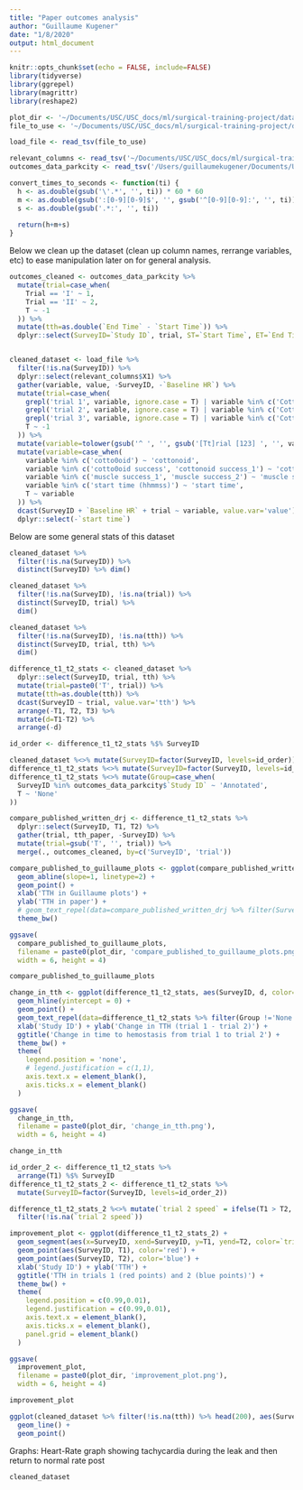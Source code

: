 ```yaml
---
title: "Paper outcomes analysis"
author: "Guillaume Kugener"
date: "1/8/2020"
output: html_document
---
```


```r
knitr::opts_chunk$set(echo = FALSE, include=FALSE)
library(tidyverse)
library(ggrepel)
library(magrittr)
library(reshape2)
```

```r
plot_dir <- '~/Documents/USC/USC_docs/ml/surgical-training-project/data/'
file_to_use <- '~/Documents/USC/USC_docs/ml/surgical-training-project/data/UPDATED_Raw Data.xlsx - Sheet1.tsv'

load_file <- read_tsv(file_to_use)

relevant_columns <- read_tsv('~/Documents/USC/USC_docs/ml/surgical-training-project/data/paper_outcomes_columns.tsv', col_names =F)
outcomes_data_parkcity <- read_tsv('/Users/guillaumekugener/Documents/USC/USC_docs/ml/surgical-training-project/data/parkcity-trial-annotations.txt')
```

```r
convert_times_to_seconds <- function(ti) {
  h <- as.double(gsub('\'.*', '', ti)) * 60 * 60
  m <- as.double(gsub(':[0-9][0-9]$', '', gsub('^[0-9][0-9]:', '', ti))) * 60
  s <- as.double(gsub('.*:', '', ti))
  
  return(h+m+s)
}
```

Below we clean up the dataset (clean up column names, rerrange variables, etc) to ease manipulation later on for general analysis.

```r
outcomes_cleaned <- outcomes_data_parkcity %>%
  mutate(trial=case_when(
    Trial == 'I' ~ 1,
    Trial == 'II' ~ 2,
    T ~ -1
  )) %>%
  mutate(tth=as.double(`End Time` - `Start Time`)) %>%
  dplyr::select(SurveyID=`Study ID`, trial, ST=`Start Time`, ET=`End Time`, tth)


cleaned_dataset <- load_file %>% 
  filter(!is.na(SurveyID)) %>%
  dplyr::select(relevant_columns$X1) %>%
  gather(variable, value, -SurveyID, -`Baseline HR`) %>%
  mutate(trial=case_when(
    grepl('trial 1', variable, ignore.case = T) | variable %in% c('Cottonoid Success', 'Muscle Success') ~ 1,
    grepl('trial 2', variable, ignore.case = T) | variable %in% c('Cotto0oid Success', 'Muscle Success_1') ~ 2,
    grepl('trial 3', variable, ignore.case = T) | variable %in% c('Cottonoid Success_1', 'Muscle Success_2') ~ 3,
    T ~ -1
  )) %>%
  mutate(variable=tolower(gsub('^ ', '', gsub('[Tt]rial [123] ', '', variable)))) %>%
  mutate(variable=case_when(
    variable %in% c('cotto0oid') ~ 'cottonoid',
    variable %in% c('cotto0oid success', 'cottonoid success_1') ~ 'cottonoid success',
    variable %in% c('muscle success_1', 'muscle success_2') ~ 'muscle success',
    variable %in% c('start time (hhmmss)') ~ 'start time',
    T ~ variable
  )) %>%
  dcast(SurveyID + `Baseline HR` + trial ~ variable, value.var='value') %>%
  dplyr::select(-`start time`)
```

Below are some general stats of this dataset

```r
cleaned_dataset %>%
  filter(!is.na(SurveyID)) %>%
  distinct(SurveyID) %>% dim()

cleaned_dataset %>%
  filter(!is.na(SurveyID), !is.na(trial)) %>%
  distinct(SurveyID, trial) %>%
  dim()

cleaned_dataset %>%
  filter(!is.na(SurveyID), !is.na(tth)) %>%
  distinct(SurveyID, trial, tth) %>%
  dim()
```





```r
difference_t1_t2_stats <- cleaned_dataset %>%
  dplyr::select(SurveyID, trial, tth) %>%
  mutate(trial=paste0('T', trial)) %>%
  mutate(tth=as.double(tth)) %>%
  dcast(SurveyID ~ trial, value.var='tth') %>%
  arrange(-T1, T2, T3) %>%
  mutate(d=T1-T2) %>% 
  arrange(-d)

id_order <- difference_t1_t2_stats %$% SurveyID

cleaned_dataset %<>% mutate(SurveyID=factor(SurveyID, levels=id_order))
difference_t1_t2_stats %<>% mutate(SurveyID=factor(SurveyID, levels=id_order))
difference_t1_t2_stats %<>% mutate(Group=case_when(
  SurveyID %in% outcomes_data_parkcity$`Study ID` ~ 'Annotated',
  T ~ 'None'
))

compare_published_written_drj <- difference_t1_t2_stats %>%
  dplyr::select(SurveyID, T1, T2) %>%
  gather(trial, tth_paper, -SurveyID) %>%
  mutate(trial=gsub('T', '', trial)) %>%
  merge(., outcomes_cleaned, by=c('SurveyID', 'trial'))
```

```r
compare_published_to_guillaume_plots <- ggplot(compare_published_written_drj, aes(tth, tth_paper, color=trial)) +
  geom_abline(slope=1, linetype=2) +
  geom_point() +
  xlab('TTH in Guillaume plots') +
  ylab('TTH in paper') +
  # geom_text_repel(data=compare_published_written_drj %>% filter(SurveyID ==613), aes(label=SurveyID)) +
  theme_bw()

ggsave(
  compare_published_to_guillaume_plots,
  filename = paste0(plot_dir, 'compare_published_to_guillaume_plots.png'), 
  width = 6, height = 4)

compare_published_to_guillaume_plots
```

```r
change_in_tth <- ggplot(difference_t1_t2_stats, aes(SurveyID, d, color=Group)) +
  geom_hline(yintercept = 0) +
  geom_point() +
  geom_text_repel(data=difference_t1_t2_stats %>% filter(Group !='None'), aes(label=SurveyID)) + 
  xlab('Study ID') + ylab('Change in TTH (trial 1 - trial 2)') + 
  ggtitle('Change in time to hemostasis from trial 1 to trial 2') +
  theme_bw() +
  theme(
    legend.position = 'none', 
    # legend.justification = c(1,1),
    axis.text.x = element_blank(),
    axis.ticks.x = element_blank()
  )

ggsave(
  change_in_tth,
  filename = paste0(plot_dir, 'change_in_tth.png'), 
  width = 6, height = 4)

change_in_tth
```

```r
id_order_2 <- difference_t1_t2_stats %>%
  arrange(T1) %$% SurveyID
difference_t1_t2_stats_2 <- difference_t1_t2_stats %>% 
  mutate(SurveyID=factor(SurveyID, levels=id_order_2))

difference_t1_t2_stats_2 %<>% mutate(`trial 2 speed` = ifelse(T1 > T2, 'faster', 'slower')) %>%
  filter(!is.na(`trial 2 speed`))

improvement_plot <- ggplot(difference_t1_t2_stats_2) +
  geom_segment(aes(x=SurveyID, xend=SurveyID, y=T1, yend=T2, color=`trial 2 speed`), alpha=0.5) +
  geom_point(aes(SurveyID, T1), color='red') +
  geom_point(aes(SurveyID, T2), color='blue') +
  xlab('Study ID') + ylab('TTH') + 
  ggtitle('TTH in trials 1 (red points) and 2 (blue points)') +
  theme_bw() +
  theme(
    legend.position = c(0.99,0.01),
    legend.justification = c(0.99,0.01),
    axis.text.x = element_blank(),
    axis.ticks.x = element_blank(),
    panel.grid = element_blank()
  )

ggsave(
  improvement_plot,
  filename = paste0(plot_dir, 'improvement_plot.png'), 
  width = 6, height = 4)

improvement_plot
```

```r
ggplot(cleaned_dataset %>% filter(!is.na(tth)) %>% head(200), aes(SurveyID, as.double(tth), color=factor(trial), group=factor(trial))) +
  geom_line() +
  geom_point()
```


Graphs: Heart-Rate graph showing tachycardia during the leak and then return to normal rate post 

```r
cleaned_dataset
```


